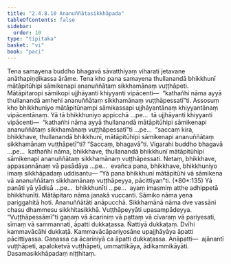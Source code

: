 ```yaml
---
title: "2.4.8.10 Ananuññātasikkhāpada"
tableOfContents: false
sidebar:
  order: 10
type: "tipitaka"
basket: "vi"
book: "paci"
---
```



<DynamicBreadcrumb />

<Division number="1162" book="paci" e="ch" v="2" p="446">

<Paragraph number="3393" book="paci">
Tena samayena buddho bhagavā sāvatthiyaṃ viharati jetavane anāthapiṇḍikassa ārāme. Tena kho pana samayena thullanandā bhikkhunī mātāpitūhipi sāmikenapi ananuññātaṃ sikkhamānaṃ vuṭṭhāpeti. Mātāpitaropi sāmikopi ujjhāyanti khiyyanti vipācenti—  “kathañhi nāma ayyā thullanandā amhehi ananuññātaṃ sikkhamānaṃ vuṭṭhāpessatī”ti.
</Paragraph>

<Paragraph number="3394" book="paci">
Assosuṃ kho bhikkhuniyo mātāpitūnampi sāmikassapi ujjhāyantānaṃ khiyyantānaṃ vipācentānaṃ. Yā tā bhikkhuniyo appicchā …pe…  tā ujjhāyanti khiyyanti vipācenti—  “kathañhi nāma ayyā thullanandā mātāpitūhipi sāmikenapi ananuññātaṃ sikkhamānaṃ vuṭṭhāpessatī”ti …pe…  “saccaṃ kira, bhikkhave, thullanandā bhikkhunī, mātāpitūhipi sāmikenapi ananuññātaṃ sikkhamānaṃ vuṭṭhāpetī”ti? “Saccaṃ, bhagavā”ti. Vigarahi buddho bhagavā …pe…  kathañhi nāma, bhikkhave, thullanandā bhikkhunī mātāpitūhipi sāmikenapi ananuññātaṃ sikkhamānaṃ vuṭṭhāpessati. Netaṃ, bhikkhave, appasannānaṃ vā pasādāya …pe…  evañca pana, bhikkhave, bhikkhuniyo imaṃ sikkhāpadaṃ uddisantu—
</Paragraph>

</Division>
<Division number="1163" book="paci" e="ch" v="2" p="447">

<Paragraph number="3395" book="paci">
<Emphasis>“Yā pana bhikkhunī mātāpitūhi vā sāmikena vā ananuññātaṃ sikkhamānaṃ vuṭṭhāpeyya, pācittiyan”</Emphasis>ti. (*80*:<Emphasis>135</Emphasis>)
</Paragraph>

</Division>
<Division number="1164" book="paci" e="ch" v="2" p="447">

<Paragraph number="3396" book="paci">
<Emphasis>Yā panā</Emphasis>ti yā yādisā …pe…  <Emphasis>bhikkhunī</Emphasis>ti …pe…  ayaṃ imasmiṃ atthe adhippetā bhikkhunīti.
</Paragraph>

<Paragraph number="3397" book="paci">
<Emphasis>Mātāpitaro</Emphasis> nāma janakā vuccanti. <Emphasis>Sāmiko</Emphasis> nāma yena pariggahitā hoti. <Emphasis>Ananuññātā</Emphasis>ti anāpucchā. <Emphasis>Sikkhamānā</Emphasis> nāma dve vassāni chasu dhammesu sikkhitasikkhā. <Emphasis>Vuṭṭhāpeyyā</Emphasis>ti upasampādeyya.
</Paragraph>

<Paragraph number="3398" book="paci">
“Vuṭṭhāpessāmī”ti gaṇaṃ vā ācariniṃ vā pattaṃ vā cīvaraṃ vā pariyesati, sīmaṃ vā sammannati, āpatti dukkaṭassa. Ñattiyā dukkaṭaṃ. Dvīhi kammavācāhi dukkaṭā. Kammavācāpariyosāne upajjhāyāya āpatti pācittiyassa. Gaṇassa ca ācariniyā ca āpatti dukkaṭassa.
</Paragraph>

</Division>
<Division number="1165" book="paci" e="ch" v="2" p="447">

<Paragraph number="3399" book="paci">
Anāpatti—  ajānantī vuṭṭhāpeti, apaloketvā vuṭṭhāpeti, ummattikāya, ādikammikāyāti.

</Paragraph>
</Division>

<Paragraph number="3400" type="center" book="paci">
Dasamasikkhāpadaṃ niṭṭhitaṃ.
</Paragraph>